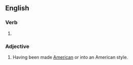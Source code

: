 ==English==

===Verb===
{{head|en|verb form}}

# {{en-past of|Americanize}}

===Adjective===
{{en-adj}}

# Having been made [[American]] or into an American style.